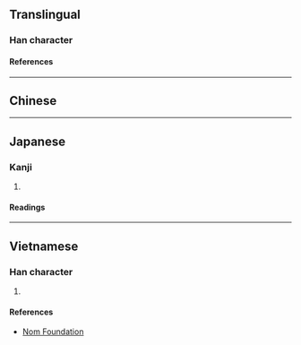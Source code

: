 {{character info}}
==Translingual==

===Han character===
{{Han char|rn=75|rad=木|as=10|sn=14|four=|canj=GBMD|ids=⿱⿱⿱士冖石木}}

====References====
{{Han ref|kx=0546.251|dkj=15347|hdz=10483.060|uh=69D6}}

----

==Chinese==
{{zh-see|橐|v}}

----

==Japanese==

===Kanji===
{{ja-kanji|grade=|rs=木10}}

# {{rfdef|ja|sort=木10}}

====Readings====
{{ja-readings
|on=たく
|kun=ふくろ, ふいご
}}

----

==Vietnamese==

===Han character===
{{vi-readings|rs=木10|reading=thác}}

# {{rfdef|vi|sort=木10}}

====References====
* [http://nomfoundation.org/common/nom_details.php?codepoint=69d6 Nom Foundation]